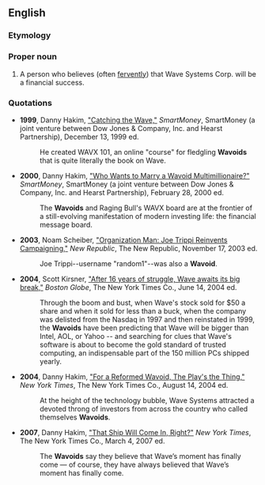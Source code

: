 {{rfv|nonce?  Over one year in published sources?}}
==English==

===Etymology===
{{suffix|wave|oid}}

===Proper noun===
{{en-proper noun|s}}

# A person who believes (often [[fervently]]) that Wave Systems Corp. will be a financial success.

===Quotations===
* '''1999''', Danny Hakim, [http://www.smartmoney.com/stockwatch/index.cfm?story=199912132 "Catching the Wave,"] ''SmartMoney'', SmartMoney (a joint venture between Dow Jones & Company, Inc. and Hearst Partnership), December 13, 1999 ed.
*: He created WAVX 101, an online "course" for fledgling '''Wavoids''' that is quite literally the book on Wave.
* '''2000''', Danny Hakim, [http://www.smartmoney.com/stockwatch/index.cfm?story=200002281 "Who Wants to Marry a Wavoid Multimillionaire?"] ''SmartMoney'', SmartMoney (a joint venture between Dow Jones & Company, Inc. and Hearst Partnership), February 28, 2000 ed.
*: The '''Wavoids''' and Raging Bull's WAVX board are at the frontier of a still-evolving manifestation of modern investing life: the financial message board.
* '''2003''', Noam Scheiber, [http://www.tnr.com/doc.mhtml?i=20031117&s=scheiber111703 "Organization Man: Joe Trippi Reinvents Campaigning,"] ''New Republic'', The New Republic, November 17, 2003 ed.
*: Joe Trippi--username "random1"--was also a '''Wavoid'''.
* '''2004''', Scott Kirsner, [http://www.boston.com/business/technology/articles/2004/06/14/after_16_years_of_struggle_wave_awaits_its_big_break?mode=PF "After 16 years of struggle, Wave awaits its big break,"] ''Boston Globe'', The New York Times Co., June 14, 2004 ed.
*: Through the boom and bust, when Wave's stock sold for $50 a share and when it sold for less than a buck, when the company was delisted from the Nasdaq in 1997 and then reinstated in 1999, the '''Wavoids''' have been predicting that Wave will be bigger than Intel, AOL, or Yahoo -- and searching for clues that Wave's software is about to become the gold standard of trusted computing, an indispensable part of the 150 million PCs shipped yearly.
* '''2004''', Danny Hakim, [http://query.nytimes.com/gst/fullpage.html?res=9C00E2D7163EF932A1575BC0A9629C8B63 "For a Reformed Wavoid, The Play's the Thing,"] ''New York Times'', The New York Times Co., August 14, 2004 ed.
*: At the height of the technology bubble, Wave Systems attracted a devoted throng of investors from across the country who called themselves '''Wavoids'''.
* '''2007''', Danny Hakim, [http://www.nytimes.com/2007/03/04/business/yourmoney/04wave.html "That Ship Will Come In, Right?"] ''New York Times'', The New York Times Co., March 4, 2007 ed.
*: The '''Wavoids''' say they believe that Wave’s moment has finally come — of course, they have always believed that Wave’s moment has finally come.